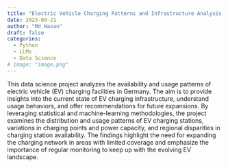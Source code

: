 ```yaml
---
title: "Electric Vehicle Charging Patterns and Infrastructure Analysis in Germany"
date: 2023-09-21
author: "Md Hasan"
draft: false
categories:
  - Python
  - LLMs
  - Data Science
# image: "image.png"
---
```


This data science project analyzes the availability and usage patterns of electric vehicle (EV) charging facilities in Germany. The aim is to provide insights into the current state of EV charging infrastructure, understand usage behaviors, and offer recommendations for future expansions. By leveraging statistical and machine-learning methodologies, the project examines the distribution and usage patterns of EV charging stations, variations in charging points and power capacity, and regional disparities in charging station availability. The findings highlight the need for expanding the charging network in areas with limited coverage and emphasize the importance of regular monitoring to keep up with the evolving EV landscape.